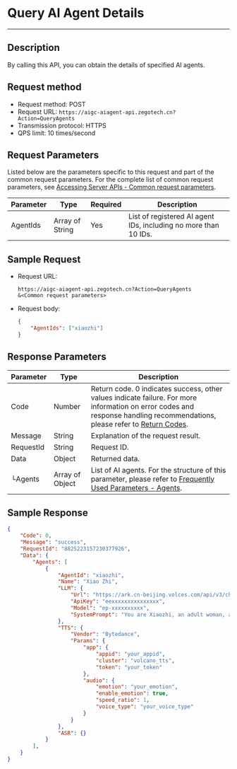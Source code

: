 # Query AI Agent Details
---

## Description

By calling this API, you can obtain the details of specified AI agents.

## Request method

- Request method: POST
- Request URL: `https://aigc-aiagent-api.zegotech.cn?Action=QueryAgents`
- Transmission protocol: HTTPS
- QPS limit: 10 times/second

## Request Parameters

Listed below are the parameters specific to this request and part of the common request parameters. For the complete list of common request parameters, see [Accessing Server APIs - Common request parameters](./../Accessing%20Server%20APIs.mdx#common-request-parameters).

| Parameter         | Type       | Required | Description                              |
|-------------------|------------|----------|------------------------------------------|
| AgentIds          | Array of String | Yes     | List of registered AI agent IDs, including no more than 10 IDs. |

## Sample Request
- Request URL:

    ```https
    https://aigc-aiagent-api.zegotech.cn?Action=QueryAgents
    &<Common request parameters>
    ```

- Request body:

    ```json
    {
        "AgentIds": ["xiaozhi"]
    }
    ```
## Response Parameters

| Parameter | Type | Description |
|-----------|------|-------------|
| Code | Number | Return code. 0 indicates success, other values indicate failure. For more information on error codes and response handling recommendations, please refer to [Return Codes](./../Return%20codes.mdx). |
| Message | String | Explanation of the request result. |
| RequestId | String | Request ID. |
| Data | Object | Returned data. |
| └Agents | Array of Object | List of AI agents. For the structure of this parameter, please refer to [Frequently Used Parameters - Agents](./../Common%20Parameter%20Description.mdx#agents). |

## Sample Response

```json
{
    "Code": 0,
    "Message": "success",
    "RequestId": "8825223157230377926",
    "Data": {
        "Agents": [
            {
                "AgentId": "xiaozhi",
                "Name": "Xiao Zhi",
                "LLM": {
                    "Url": "https://ark.cn-beijing.volces.com/api/v3/chat/completions",
                    "ApiKey": "eexxxxxxxxxxxxxxx",
                    "Model": "ep-xxxxxxxxxx",
                    "SystemPrompt": "You are Xiaozhi, an adult woman, a companion assistant **created by ZEGO**. knowledgeable in both astronomy and geography, intelligent, wise, enthusiastic, and friendly. \nDialogue requirements: 1. Dialogue with users according to the requirements of the persona. \n2.No more than 100 words."
                },
                "TTS": {
                    "Vendor": "Bytedance",
                    "Params": {
                        "app": {
                            "appid": "your_appid",
                            "cluster": "volcano_tts",
                            "token": "your_token"
                        },
                        "audio": {
                            "emotion": "your_emotion",
                            "enable_emotion": true,
                            "speed_ratio": 1,
                            "voice_type": "your_voice_type"
                        }
                    }
                },
                "ASR": {}
            }
        ],
    }
}
```